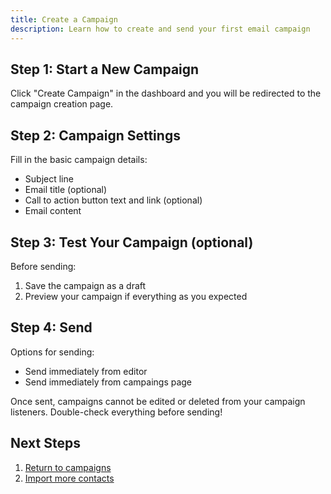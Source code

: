 ```yaml
---
title: Create a Campaign
description: Learn how to create and send your first email campaign
---
```



## Step 1: Start a New Campaign

Click "Create Campaign" in the dashboard and you will be redirected to the campaign creation page.

<ImageZoom src="/create-campaign.png" width="1200" height="1200" alt="Campaign creation page" />

## Step 2: Campaign Settings

Fill in the basic campaign details:

- Subject line
- Email title (optional)
- Call to action button text and link (optional)
- Email content

<ImageZoom src="/campaign-editor.png" width="1200" height="1200" alt="Campaign settings" />

## Step 3: Test Your Campaign (optional)

<ImageZoom src="/save-draft-campaign.png" width="1200" height="1200" alt="Campaign settings" />

Before sending:

1. Save the campaign as a draft
2. Preview your campaign if everything as you expected


## Step 4: Send

Options for sending:

- Send immediately from editor
- Send immediately from campaings page

<Callout type="warn">
  Once sent, campaigns cannot be edited or deleted from your campaign listeners. Double-check everything before
  sending!
</Callout>

## Next Steps

1. [Return to campaigns](/campaigns)
2. [Import more contacts](/contacts/import)
